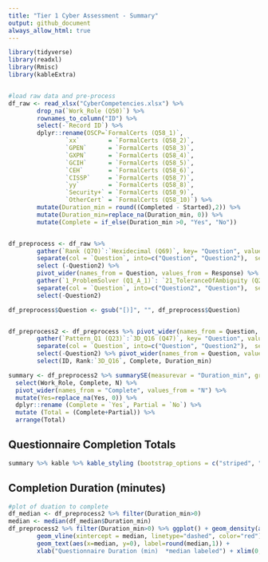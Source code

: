 ```yaml
---
title: "Tier 1 Cyber Assessment - Summary"
output: github_document
always_allow_html: true
---
```


```r
library(tidyverse)
library(readxl)
library(Rmisc)
library(kableExtra)


#load raw data and pre-process
df_raw <- read_xlsx("CyberCompetencies.xlsx") %>% 
        drop_na(`Work_Role (Q50)`) %>% 
        rownames_to_column("ID") %>% 
        select(-`Record ID`) %>% 
        dplyr::rename(OSCP=`FormalCerts (Q58_1)`,
                `xx`        = `FormalCerts (Q58_2)`,
                `GPEN`      = `FormalCerts (Q58_3)`,
                `GXPN`      = `FormalCerts (Q58_4)`,
                `GCIH`      = `FormalCerts (Q58_5)`,
                `CEH`       = `FormalCerts (Q58_6)`,
                `CISSP`     = `FormalCerts (Q58_7)`,
                `yy`        = `FormalCerts (Q58_8)`,
                `Security+` = `FormalCerts (Q58_9)`,
                `OtherCert` = `FormalCerts (Q58_10)`) %>% 
        mutate(Duration_min = round((Completed - Started),2)) %>%
        mutate(Duration_min=replace_na(Duration_min, 0)) %>% 
        mutate(Complete = if_else(Duration_min >0, "Yes", "No"))


df_preprocess <- df_raw %>% 
        gather(`Rank (Q70)`:`Hexidecimal (Q69)`, key= "Question", value = "Response" ) %>%
        separate(col = `Question`, into=c("Question", "Question2"),  sep = " ", remove="TRUE") %>% 
        select (-Question2) %>% 
        pivot_wider(names_from = Question, values_from = Response) %>% 
        gather(`1_ProblemSolver (Q1_A_1)`: `21_ToleranceOfAmbiguity (Q21_A_16)`, key="Question", value = "Response") %>% 
        separate(col = `Question`, into=c("Question2", "Question"),  sep = "[(]", remove="TRUE") %>% 
        select(-Question2) 

df_preprocess$Question <- gsub("[)]", "", df_preprocess$Question)


df_preprocess2 <- df_preprocess %>% pivot_wider(names_from = Question, values_from = Response) %>% 
        gather(`Pattern_Q1 (Q23)`:`3D_Q16 (Q47)`, key= "Question", value = "Response" ) %>% 
        separate(col = `Question`, into=c("Question", "Question2"),  sep = " ", remove="TRUE") %>% 
        select(-Question2) %>% pivot_wider(names_from = Question, values_from = Response) %>%
        select(ID, Rank:`3D_Q16`, Complete, Duration_min)

summary <- df_preprocess2 %>% summarySE(measurevar = "Duration_min", groupvars = c("Work_Role", "Complete" )) %>%
  select(Work_Role, Complete, N) %>% 
  pivot_wider(names_from = "Complete", values_from = "N") %>%  
  mutate(Yes=replace_na(Yes, 0)) %>% 
  dplyr::rename (Complete = `Yes`, Partial = `No`) %>% 
  mutate (Total = (Complete+Partial)) %>% 
  arrange(Total)
```

## Questionnaire Completion Totals

```r
summary %>% kable %>% kable_styling (bootstrap_options = c("striped", "hover", "condensed"), fixed_thead = T)
```

## Completion Duration (minutes)

```r
#plot of duation to complete
df_median <- df_preprocess2 %>% filter(Duration_min>0)
median <- median(df_median$Duration_min)
df_preprocess2 %>% filter(Duration_min>0) %>% ggplot() + geom_density(aes(x=Duration_min), fill="skyblue") +
        geom_vline(xintercept = median, linetype="dashed", color="red") + ylab("") +
        geom_text(aes(x=median, y=0), label=round(median,1)) +
        xlab("Questionnaire Duration (min)  *median labeled") + xlim(0,125)
```
